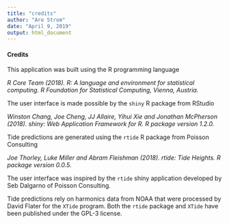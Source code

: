 ```yaml
---
title: "credits"
author: "Are Strom"
date: "April 9, 2019"
output: html_document
---  
```


#### Credits  

This application was built using the R programming language  

*R Core Team (2018). R: A language and environment for statistical computing. R Foundation for Statistical Computing, Vienna, Austria.*

The user interface is made possible by the `shiny` R package from RStudio

*Winston Chang, Joe Cheng, JJ Allaire, Yihui Xie and Jonathan McPherson (2018). shiny: Web Application Framework for R. R package version 1.2.0.*  

Tide predictions are generated using the `rtide` R package from Poisson Consulting

*Joe Thorley, Luke Miller and Abram Fleishman (2018). rtide: Tide Heights. R package version 0.0.5.* 

The user interface was inspired by the `rtide` shiny application developed by Seb Dalgarno of Poisson Consulting. 

Tide predictions rely on harmonics data from NOAA that were processed by David Flater for the `XTide` program. Both the `rtide` package and `XTide` have been published under the GPL-3 license.




